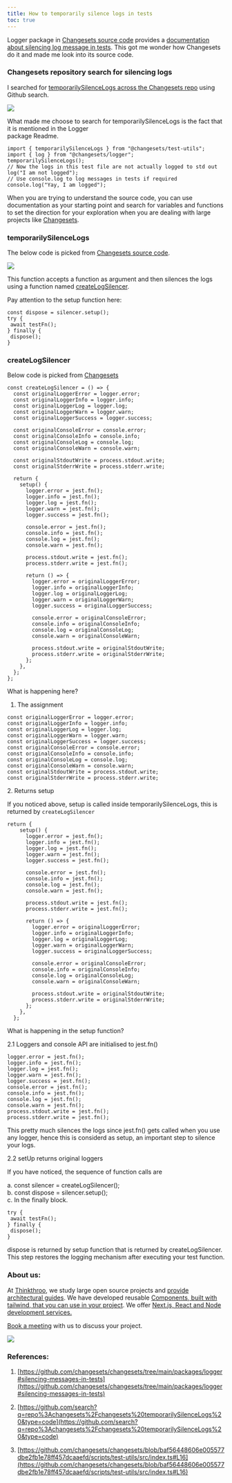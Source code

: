 ```yaml
---
title: How to temporarily silence logs in tests
toc: true
---
```


Logger package in [Changesets source code](https://github.com/changesets/changesets/tree/main/packages/logger) provides a [documentation about silencing log message in tests](https://github.com/changesets/changesets/tree/main/packages/logger#silencing-messages-in-tests). This got me wonder how Changesets do it and made me look into its source code.

### Changesets repository search for silencing logs

I searched for [temporarilySilenceLogs across the Changesets repo](https://github.com/search?q=repo%3Achangesets%2Fchangesets%20temporarilySilenceLogs%20&type=code) using Github search.

![](https://cdn-images-1.medium.com/max/1600/1*_ZqcNXp45rTSIn686o9O8Q.png)

What made me choose to search for temporarilySilenceLogs is the fact that it is mentioned in the Logger  
package Readme.

```plaintext
import { temporarilySilenceLogs } from "@changesets/test-utils";
import { log } from "@changesets/logger";
temporarilySilenceLogs();
// Now the logs in this test file are not actually logged to std out
log("I am not logged");
// Use console.log to log messages in tests if required
console.log("Yay, I am logged");
```

When you are trying to understand the source code, you can use documentation as your starting point and search for variables and functions to set the direction for your exploration when you are dealing with large projects like [Changesets](https://github.com/changesets/changesets/tree/main/packages/logger).

### temporarilySilenceLogs

The below code is picked from [Changesets source code](https://github.com/changesets/changesets/blob/baf56448606e005577dbe2fb1e78ff457dcaaefd/scripts/test-utils/src/index.ts#L79C1-L88C5).

![](https://cdn-images-1.medium.com/max/1600/1*O4YHcCSYRlcX3XanwNn9cQ.png)

This function accepts a function as argument and then silences the logs using a function named [createLogSilencer](https://github.com/changesets/changesets/blob/baf56448606e005577dbe2fb1e78ff457dcaaefd/scripts/test-utils/src/index.ts#L16).

Pay attention to the setup function here:

```plaintext
const dispose = silencer.setup();
try {
 await testFn();
} finally {
 dispose();
}
```

### createLogSilencer

Below code is picked from [Changesets](https://github.com/changesets/changesets/blob/baf56448606e005577dbe2fb1e78ff457dcaaefd/scripts/test-utils/src/index.ts#L16)

```plaintext
const createLogSilencer = () => {
  const originalLoggerError = logger.error;
  const originalLoggerInfo = logger.info;
  const originalLoggerLog = logger.log;
  const originalLoggerWarn = logger.warn;
  const originalLoggerSuccess = logger.success;

  const originalConsoleError = console.error;
  const originalConsoleInfo = console.info;
  const originalConsoleLog = console.log;
  const originalConsoleWarn = console.warn;

  const originalStdoutWrite = process.stdout.write;
  const originalStderrWrite = process.stderr.write;

  return {
    setup() {
      logger.error = jest.fn();
      logger.info = jest.fn();
      logger.log = jest.fn();
      logger.warn = jest.fn();
      logger.success = jest.fn();

      console.error = jest.fn();
      console.info = jest.fn();
      console.log = jest.fn();
      console.warn = jest.fn();

      process.stdout.write = jest.fn();
      process.stderr.write = jest.fn();

      return () => {
        logger.error = originalLoggerError;
        logger.info = originalLoggerInfo;
        logger.log = originalLoggerLog;
        logger.warn = originalLoggerWarn;
        logger.success = originalLoggerSuccess;

        console.error = originalConsoleError;
        console.info = originalConsoleInfo;
        console.log = originalConsoleLog;
        console.warn = originalConsoleWarn;

        process.stdout.write = originalStdoutWrite;
        process.stderr.write = originalStderrWrite;
      };
    },
  };
};
```

What is happening here?

1. The assignment
    

```plaintext
const originalLoggerError = logger.error;
const originalLoggerInfo = logger.info;
const originalLoggerLog = logger.log;
const originalLoggerWarn = logger.warn;
const originalLoggerSuccess = logger.success;
const originalConsoleError = console.error;
const originalConsoleInfo = console.info;
const originalConsoleLog = console.log;
const originalConsoleWarn = console.warn;
const originalStdoutWrite = process.stdout.write;
const originalStderrWrite = process.stderr.write;
```

2\. Returns setup

If you noticed above, setup is called inside temporarilySilenceLogs, this is returned by `createLogSilencer`

```plaintext
return {
    setup() {
      logger.error = jest.fn();
      logger.info = jest.fn();
      logger.log = jest.fn();
      logger.warn = jest.fn();
      logger.success = jest.fn();

      console.error = jest.fn();
      console.info = jest.fn();
      console.log = jest.fn();
      console.warn = jest.fn();

      process.stdout.write = jest.fn();
      process.stderr.write = jest.fn();

      return () => {
        logger.error = originalLoggerError;
        logger.info = originalLoggerInfo;
        logger.log = originalLoggerLog;
        logger.warn = originalLoggerWarn;
        logger.success = originalLoggerSuccess;

        console.error = originalConsoleError;
        console.info = originalConsoleInfo;
        console.log = originalConsoleLog;
        console.warn = originalConsoleWarn;

        process.stdout.write = originalStdoutWrite;
        process.stderr.write = originalStderrWrite;
      };
    },
  };
```

What is happening in the setup function?

2.1 Loggers and console API are initialised to jest.fn()

```plaintext
logger.error = jest.fn();
logger.info = jest.fn();
logger.log = jest.fn();
logger.warn = jest.fn();
logger.success = jest.fn();
console.error = jest.fn();
console.info = jest.fn();
console.log = jest.fn();
console.warn = jest.fn();
process.stdout.write = jest.fn();
process.stderr.write = jest.fn();
```

This pretty much silences the logs since jest.fn() gets called when you use any logger, hence this is considerd as setup, an important step to silence your logs.

2.2 setUp returns original loggers

If you have noticed, the sequence of function calls are

a. const silencer = createLogSilencer();  
b. const dispose = silencer.setup();  
c. In the finally block.

```plaintext
try {
 await testFn();
} finally {
 dispose();
}
```

dispose is returned by setup function that is returned by createLogSilencer. This step restores the logging mechanism after executing your test function.

### About us:

At [Thinkthroo](https://thinkthroo.com/), we study large open source projects and [provide architectural guides](https://app.thinkthroo.com/architecture). We have developed reusable [Components, built with tailwind, that you can use in your project](https://thinkthroo.com/components). We offer [Next.js, React and Node development services.](https://thinkthroo.com/components)

[Book a meeting](https://cal.com/team-thinkthroo-dxiovj/consultation?date=2024-10-19&month=2024-10) with us to discuss your project.

![](https://cdn-images-1.medium.com/max/1600/0*NxFtbdT-jz_GGi2N.png)

### References:

1. [https://github.com/changesets/changesets/tree/main/packages/logger#silencing-messages-in-tests](https://github.com/changesets/changesets/tree/main/packages/logger#silencing-messages-in-tests)
    
2. [https://github.com/search?q=repo%3Achangesets%2Fchangesets%20temporarilySilenceLogs%20&type=code](https://github.com/search?q=repo%3Achangesets%2Fchangesets%20temporarilySilenceLogs%20&type=code)
    
3. [https://github.com/changesets/changesets/blob/baf56448606e005577dbe2fb1e78ff457dcaaefd/scripts/test-utils/src/index.ts#L16](https://github.com/changesets/changesets/blob/baf56448606e005577dbe2fb1e78ff457dcaaefd/scripts/test-utils/src/index.ts#L16)